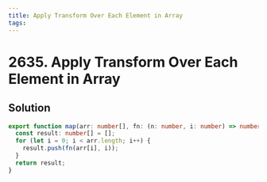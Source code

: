 ```yaml
---
title: Apply Transform Over Each Element in Array
tags:
---
```


# 2635. Apply Transform Over Each Element in Array

<Badges>
  <LevelBadge level="easy" />
</Badges>

## Solution

```typescript filename="solution.ts" copy
export function map(arr: number[], fn: (n: number, i: number) => number): number[] {
  const result: number[] = [];
  for (let i = 0; i < arr.length; i++) {
    result.push(fn(arr[i], i));
  }
  return result;
}
```

<ProblemLink
  codingSite="leetcode"
  href="https://leetcode.com/problems/apply-transform-over-each-element-in-array"
  title="Apply Transform Over Each Element in Array"
/>
